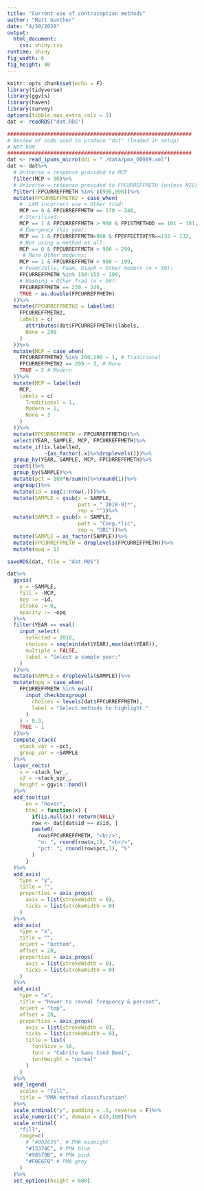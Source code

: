 ```yaml
---
title: "Current use of contraception methods"
author: "Matt Gunther"
date: "4/30/2020"
output: 
  html_document:
    css: shiny.css
runtime: shiny
fig_width: 6 
fig_height: 40
---
```


```r
knitr::opts_chunk$set(echo = F)
library(tidyverse)
library(ggvis)
library(haven)
library(survey)
options(tibble.max_extra_cols = 5)
dat <- readRDS("dat.RDS")
```

```r
############################################################
# Review of code used to produce "dat" (loaded in setup)
# NOT RUN
############################################################
dat <- read_ipums_micro(ddi = "./data/pma_00089.xml")
dat <- dat%>%
  # Universe = response provided to MCP
  filter(MCP < 90)%>%
  # Universe = response provided to FPCURREFFMETH (unless NIU)
  filter(!FPCURREFFMETH %in% c(995,998))%>%
  mutate(FPCURREFFMETH2 = case_when(
    #  LAM incorrect use = Other trad:
    MCP == 0 & FPCURREFFMETH == 170 ~ 240,
    # Sterilized:
    MCP == 1 & FPCURREFFMETH > 900 & FP1STMETHOD == 101 ~ 101,
    # Emergency this year: 
    MCP == 1 & FPCURREFFMETH>900 & FPEFFECTIVEYR==132 ~ 132, 
    # Not using a method at all:
    MCP == 0 & FPCURREFFMETH > 900 ~ 299, 
     # More Other moderns:
    MCP == 1 & FPCURREFFMETH > 900 ~ 199,
    # Foam/Jelly, Foam, Diaph = Other modern (n < 50):
    FPCURREFFMETH %in% 150:153 ~ 199, 
    # Washing = Other Trad (n < 50):
    FPCURREFFMETH == 230 ~ 240, 
    TRUE ~ as.double(FPCURREFFMETH)
  ))%>%
  mutate(FPCURREFFMETH2 = labelled(
    FPCURREFFMETH2, 
    labels = c(
      attributes(dat$FPCURREFFMETH)$labels,
      None = 299
    )
  ))%>%
  mutate(MCP = case_when(
    FPCURREFFMETH2 %in% 200:290 ~ 1, # Traditional
    FPCURREFFMETH2 == 299 ~ 3, # None
    TRUE ~ 2 # Modern
  ))%>%
  mutate(MCP = labelled(
    MCP,
    labels = c(
      Traditional = 1,
      Modern = 2,
      None = 3
    )
  ))%>%
  mutate(FPCURREFFMETH = FPCURREFFMETH2)%>%
  select(YEAR, SAMPLE, MCP, FPCURREFFMETH)%>%
  mutate_if(is.labelled,
            ~{as_factor(.x)%>%droplevels()})%>%
  group_by(YEAR, SAMPLE, MCP, FPCURREFFMETH)%>%
  count()%>%
  group_by(SAMPLE)%>%
  mutate(pct = 100*n/sum(n)%>%round(1))%>%
  ungroup()%>%
  mutate(id = seq(1:nrow(.)))%>%
  mutate(SAMPLE = gsub(x = SAMPLE, 
                       patt = " 20[0-9]*", 
                       rep = ""))%>%
  mutate(SAMPLE = gsub(x = SAMPLE, 
                       patt = "Cong.*lic", 
                       rep = "DRC"))%>%
  mutate(SAMPLE = as_factor(SAMPLE))%>%
  mutate(FPCURREFFMETH = droplevels(FPCURREFFMETH))%>%
  mutate(opq = 1)

saveRDS(dat, file = "dat.RDS")
```

```r
dat%>%
  ggvis(
    y = ~SAMPLE, 
    fill = ~MCP,
    key := ~id,
    stroke := 0,
    opacity := ~opq
  )%>%
  filter(YEAR == eval(
    input_select(
      selected = 2018,
      choices = seq(min(dat$YEAR),max(dat$YEAR)),
      multiple = FALSE,
      label = "Select a sample year:"
    )
  ))%>%
  mutate(SAMPLE = droplevels(SAMPLE))%>%
  mutate(opq = case_when(
    FPCURREFFMETH %in% eval(
      input_checkboxgroup(
        choices = levels(dat$FPCURREFFMETH),
        label = "Select methods to highlight:"
      )
    ) ~ 0.3,
    TRUE ~ 1
  ))%>%
  compute_stack(
    stack_var = ~pct, 
    group_var = ~SAMPLE
  )%>%
  layer_rects(
    x = ~stack_lwr_,
    x2 = ~stack_upr_,
    height = ggvis::band()
  )%>%
  add_tooltip(
      on = "hover",
      html = function(x) {
        if(is.null(x)) return(NULL)
        row <- dat[dat$id == x$id, ]
        paste0(
          row$FPCURREFFMETH, "<br/>",
          "n: ", round(row$n,1), "<br/>",
          "pct: ", round(row$pct,1), "%"
        )
      }
  )%>%
  add_axis(
    type = "y",
    title = "",
    properties = axis_props(
      axis = list(strokeWidth = 0),
      ticks = list(strokeWidth = 0)
    )
  )%>%
  add_axis(
    type = "x",
    title = "",
    orient = "bottom",
    offset = 20,
    properties = axis_props(
      axis = list(strokeWidth = 0),
      ticks = list(strokeWidth = 0)
    )
  )%>%
  add_axis(
    type = "x",
    title = "Hover to reveal frequency & percent",
    orient = "top",
    offset = 20,
    properties = axis_props(
      axis = list(strokeWidth = 0),
      ticks = list(strokeWidth = 0),
      title = list(
        fontSize = 18,
        font = "Cabrito Sans Cond Demi",
        fontWeight = "normal"
      )
    )
  )%>%
  add_legend(
    scales = "fill",
    title = "PMA method classification"
  )%>%
  scale_ordinal("y", padding = .5, reverse = F)%>%
  scale_numeric("x", domain = c(0,100))%>%
  scale_ordinal(
    "fill",
    range=c(
      # "#002639", # PMA midnight
      "#13374C", # PMA blue
      "#98579B", # PMA pink
      "#F0E6F0" # PMA grey
    )
  )%>%
  set_options(height = 600)
```



